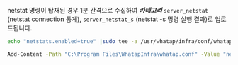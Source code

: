 netstat 명령이 탑재된 경우 1분 간격으로 수집하여 ***카테고리*** `server_netstat` (netstat connection 통계), `server_netstat_s` (netstat -s 명령 실행 결과)로 업로드됩니다.
<Tabs>
<TabItem value="lxs" label="Linux Shell">

```bash title=SH
echo "netstats.enabled=true" |sudo tee -a /usr/whatap/infra/conf/whatap.conf
```

</TabItem>
<TabItem value="wps" label="Windows Powershell">

```bash title=SH
Add-Content -Path "C:\Program Files\WhatapInfra\whatap.conf" -Value "netstats.enabled=true"
```

</TabItem>
</Tabs>
